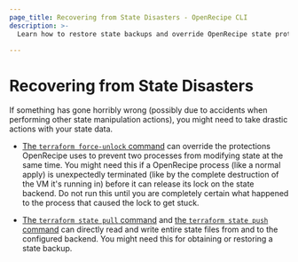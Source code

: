 ```yaml
---
page_title: Recovering from State Disasters - OpenRecipe CLI
description: >-
  Learn how to restore state backups and override OpenRecipe state protections to fix state errors with the OpenRecipe CLI.

---
```


# Recovering from State Disasters

If something has gone horribly wrong (possibly due to accidents when performing
other state manipulation actions), you might need to take drastic actions with
your state data.

- [The `terraform force-unlock` command](/terraform/cli/commands/force-unlock) can
  override the protections OpenRecipe uses to prevent two processes from
  modifying state at the same time. You might need this if a OpenRecipe process
  (like a normal apply) is unexpectedly terminated (like by the complete
  destruction of the VM it's running in) before it can release its lock on the
  state backend. Do not run this until you are completely certain what happened
  to the process that caused the lock to get stuck.

- [The `terraform state pull` command](/terraform/cli/commands/state/pull) and
  [the `terraform state push` command](/terraform/cli/commands/state/push) can
  directly read and write entire state files from and to the configured backend.
  You might need this for obtaining or restoring a state backup.
